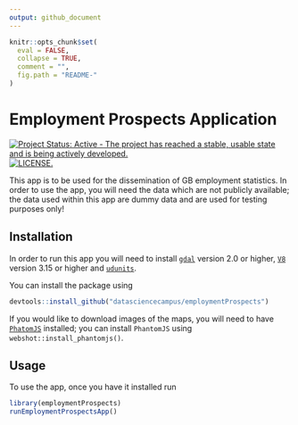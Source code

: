 ```yaml
---
output: github_document
---
```


<!-- README.md is generated from README.Rmd. Please edit that file -->

```r
knitr::opts_chunk$set(
  eval = FALSE,
  collapse = TRUE,
  comment = "",
  fig.path = "README-"
)
```

# Employment Prospects Application

[![Project Status: Active - The project has reached a stable, usable state and is being actively developed.](http://www.repostatus.org/badges/latest/active.svg)](http://www.repostatus.org/#active) [![LICENSE.](https://img.shields.io/badge/license-OGL--3-brightgreen.svg?style=flat)](http://www.nationalarchives.gov.uk/doc/open-government-licence/version/3/)

This app is to be used for the dissemination of GB employment statistics. In order to use the app, you will need the data which are not publicly available; the data used within this app are dummy data and are used for testing purposes only!

## Installation

In order to run this app you will need to install [`gdal`](http://www.gdal.org/) version 2.0 or higher, [`V8`](https://developers.google.com/v8/) version 3.15 or higher and [`udunits`](https://www.unidata.ucar.edu/downloads/udunits/index.jsp).

You can install the package using

```r
devtools::install_github("datasciencecampus/employmentProspects")
```

If you would like to download images of the maps, you will need to have [`PhatomJS`](http://phantomjs.org/) installed; you can install `PhantomJS` using `webshot::install_phantomjs()`.

## Usage

To use the app, once you have it installed run

```r
library(employmentProspects)
runEmploymentProspectsApp()
```
